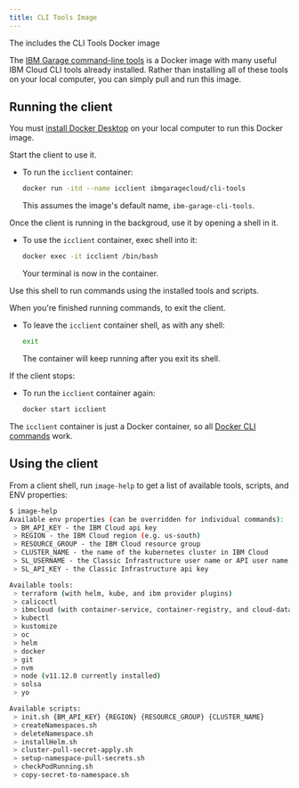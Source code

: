 ```yaml
---
title: CLI Tools Image
---
```



<PageDescription>

The <Globals name="env" /> includes the CLI Tools Docker image

</PageDescription>

The [IBM Garage command-line tools](https://github.com/cloud-native-toolkit/ibm-garage-cli-tools "IBM Garage for Cloud Developer Tools Docker image") is a Docker image with many useful IBM Cloud CLI tools already installed. Rather than installing all of these tools on your local computer, you can simply pull and run this image.

## Running the client

<InlineNotification>

You must [install Docker Desktop](https://www.docker.com/products/docker-desktop) on your local computer to run this Docker image.

</InlineNotification>

Start the client to use it.

- To run the `icclient` container:

    ```bash
    docker run -itd --name icclient ibmgaragecloud/cli-tools
    ```

    This  assumes the image's default name, `ibm-garage-cli-tools`.

Once the client is running in the backgroud, use it by opening a shell in it.

- To use the `icclient` container, exec shell into it:

    ```bash
    docker exec -it icclient /bin/bash
    ```

    Your terminal is now in the container. 

Use this shell to run commands using the installed tools and scripts.

When you're finished running commands, to exit the client.

- To leave the `icclient` container shell, as with any shell:

    ```bash
    exit
    ```

    The container will keep running after you exit its shell.

If the client stops:

- To run the `icclient` container again:

    ```bash
    docker start icclient
    ```

The `icclient` container is just a Docker container, so all [Docker CLI commands](https://docs.docker.com/engine/reference/commandline/cli/) work.

## Using the client

From a client shell, run `image-help` to get a list of available tools, scripts, and ENV properties:
 
  ```bash
  $ image-help
  Available env properties (can be overridden for individual commands):
   > BM_API_KEY - the IBM Cloud api key
   > REGION - the IBM Cloud region (e.g. us-south)
   > RESOURCE_GROUP - the IBM Cloud resource group
   > CLUSTER_NAME - the name of the kubernetes cluster in IBM Cloud
   > SL_USERNAME - the Classic Infrastructure user name or API user name (e.g. 282165_joe@us.ibm.com)
   > SL_API_KEY - the Classic Infrastructure api key

  Available tools:
   > terraform (with helm, kube, and ibm provider plugins)
   > calicoctl
   > ibmcloud (with container-service, container-registry, and cloud-databases plugins)
   > kubectl
   > kustomize
   > oc
   > helm
   > docker
   > git
   > nvm
   > node (v11.12.0 currently installed)
   > solsa
   > yo

  Available scripts:
   > init.sh {BM_API_KEY} {REGION} {RESOURCE_GROUP} {CLUSTER_NAME}
   > createNamespaces.sh
   > deleteNamespace.sh
   > installHelm.sh
   > cluster-pull-secret-apply.sh
   > setup-namespace-pull-secrets.sh
   > checkPodRunning.sh
   > copy-secret-to-namespace.sh
   ```

